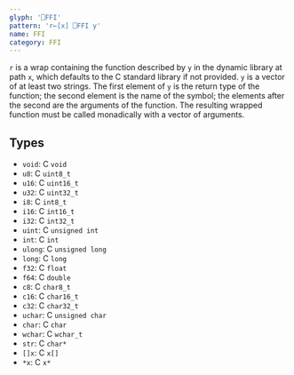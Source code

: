 ```yaml
---
glyph: '⎕FFI'
pattern: 'r←[x] ⎕FFI y'
name: FFI
category: FFI
---
```


`r` is a wrap containing the function described by `y` in the dynamic library at path `x`, which defaults to the C standard library if not provided. `y` is a vector of at least two strings. The first element of `y` is the return type of the function; the second element is the name of the symbol; the elements after the second are the arguments of the function. The resulting wrapped function must be called monadically with a vector of arguments.

## Types

* `void`: C `void`
* `u8`: C `uint8_t`
* `u16`: C `uint16_t`
* `u32`: C `uint32_t`
* `i8`: C `int8_t`
* `i16`: C `int16_t`
* `i32`: C `int32_t`
* `uint`: C `unsigned int`
* `int`: C `int`
* `ulong`: C `unsigned long`
* `long`: C `long`
* `f32`: C `float`
* `f64`: C `double`
* `c8`: C `char8_t`
* `c16`: C `char16_t`
* `c32`: C `char32_t`
* `uchar`: C `unsigned char`
* `char`: C `char`
* `wchar`: C `wchar_t`
* `str`: C `char*`
* `[]x`: C `x[]`
* `*x`: C `x*`